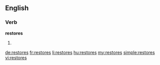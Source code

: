 ==English==

===Verb===
'''restores'''

# {{third-person singular of|restore}}

[[de:restores]]
[[fr:restores]]
[[li:restores]]
[[hu:restores]]
[[my:restores]]
[[simple:restores]]
[[vi:restores]]